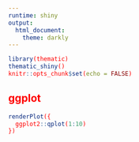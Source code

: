 ```yaml
---
runtime: shiny
output: 
  html_document:
    theme: darkly
---
```


```r
library(thematic)
thematic_shiny()
knitr::opts_chunk$set(echo = FALSE)
```

<style>
  body{color: red}
</style>

## ggplot

```r
renderPlot({
  ggplot2::qplot(1:10)
})
```
